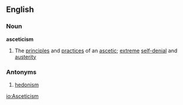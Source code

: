 ==English==
===Noun===
'''asceticism'''
#The [[principle]]s and [[practice]]s of an [[ascetic]]; [[extreme]] [[self-denial]] and [[austerity]]
===Antonyms===
#[[hedonism]]

[[io:Asceticism]]